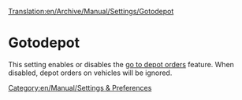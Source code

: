 [[Translation:en/Archive/Manual/Settings/Gotodepot]]


=Gotodepot=

This setting enables or disables the [[en/Archive/Manual/Settings/Allow goto depot orders|go to depot orders]] feature.
When disabled, depot orders on vehicles will be ignored.
[[Category:en/Manual/Settings & Preferences]]

{{en/Manual/Base Set/Industries/Stub}}